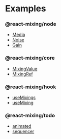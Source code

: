 # Examples

<div className="container row">
<div className="col col--4">

### @react-mixing/node

- [Media](node/Media)
- [Noise](node/Noise)
- [Gain](node/Gain)

</div>
<div className="col col--4">

### @react-mixing/core

- [MixingValue](core/MixingValue)
- [MixingRef](core/MixingRef)

</div>
<div className="col col--4">

### @react-mixing/hook

- [useMixings](hook/useMixings)
- [useMixing](hook/useMixing)

</div>
<div className="col col--4">

### @react-mixing/todo

- [animated](animated)
- [sequencer](sequencer)

</div>
</div>
